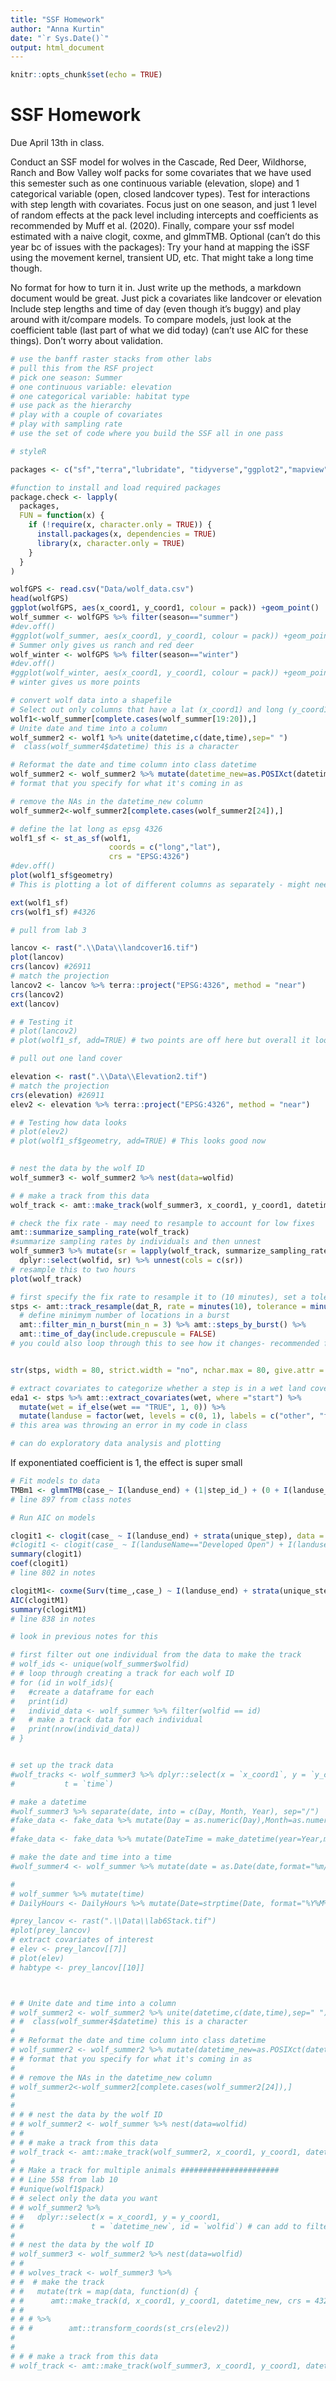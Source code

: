 ```yaml
---
title: "SSF Homework"
author: "Anna Kurtin"
date: "`r Sys.Date()`"
output: html_document
---
```


```r
knitr::opts_chunk$set(echo = TRUE)
```

# SSF Homework

Due April 13th in class. 

Conduct an SSF model for wolves in the Cascade, Red Deer, Wildhorse, Ranch and Bow Valley wolf packs for some covariates that we have used this semester such as one continuous variable (elevation, slope) and 1 categorical variable (open, closed landcover types).  Test for interactions with step length with covariates. Focus just on one season, and just 1 level of random effects at the pack level including intercepts and coefficients as recommended by Muff et al. (2020).  Finally, compare your ssf model estimated with a naive clogit, coxme, and glmmTMB.  Optional (can't do this year bc of issues with the packages): Try your hand at mapping the iSSF using the movement kernel, transient UD, etc.  That might take a long time though.

No format for how to turn it in. Just write up the methods, a markdown document would be great. 
Just pick a covariates like landcover or elevation
Include step lengths and time of day (even though it's buggy) and play around with it/compare models. 
To compare models, just look at the coefficient table (last part of what we did today) (can't use AIC for these things). Don't worry about validation.

```r
# use the banff raster stacks from other labs 
# pull this from the RSF project
# pick one season: Summer
# one continuous variable: elevation
# one categorical variable: habitat type
# use pack as the hierarchy
# play with a couple of covariates 
# play with sampling rate
# use the set of code where you build the SSF all in one pass

# styleR

```

```r
packages <- c("sf","terra","lubridate", "tidyverse","ggplot2","mapview","maptools","leaflet","xtable","broom","stars","magrittr","cowplot", "tmap","suncalc", "survival", "amt", "glmmTMB", "TMB")

#function to install and load required packages
package.check <- lapply(
  packages,
  FUN = function(x) {
    if (!require(x, character.only = TRUE)) {
      install.packages(x, dependencies = TRUE)
      library(x, character.only = TRUE)
    }
  }
)
```

```r
wolfGPS <- read.csv("Data/wolf_data.csv")
head(wolfGPS)
ggplot(wolfGPS, aes(x_coord1, y_coord1, colour = pack)) +geom_point()
wolf_summer <- wolfGPS %>% filter(season=="summer")
#dev.off()
#ggplot(wolf_summer, aes(x_coord1, y_coord1, colour = pack)) +geom_point()
# Summer only gives us ranch and red deer
wolf_winter <- wolfGPS %>% filter(season=="winter")
#dev.off()
#ggplot(wolf_winter, aes(x_coord1, y_coord1, colour = pack)) +geom_point()
# winter gives us more points
```


```r
# convert wolf data into a shapefile
# Select out only columns that have a lat (x_coord1) and long (y_coord1)
wolf1<-wolf_summer[complete.cases(wolf_summer[19:20]),]
# Unite date and time into a column
wolf_summer2 <- wolf1 %>% unite(datetime,c(date,time),sep=" ")
#  class(wolf_summer4$datetime) this is a character

# Reformat the date and time column into class datetime 
wolf_summer2 <- wolf_summer2 %>% mutate(datetime_new=as.POSIXct(datetime,format="%m/%d/%y %H:%M"))
# format that you specify for what it's coming in as

# remove the NAs in the datetime_new column
wolf_summer2<-wolf_summer2[complete.cases(wolf_summer2[24]),]

# define the lat long as epsg 4326
wolf1_sf <- st_as_sf(wolf1,
                      coords = c("long","lat"),
                      crs = "EPSG:4326")
#dev.off()
plot(wolf1_sf$geometry)
# This is plotting a lot of different columns as separately - might need to loop back to this
```


```r
ext(wolf1_sf)
crs(wolf1_sf) #4326

# pull from lab 3

lancov <- rast(".\\Data\\landcover16.tif")
plot(lancov)
crs(lancov) #26911
# match the projection
lancov2 <- lancov %>% terra::project("EPSG:4326", method = "near")
crs(lancov2)
ext(lancov)

# # Testing it
# plot(lancov2)
# plot(wolf1_sf, add=TRUE) # two points are off here but overall it looks fine

# pull out one land cover

elevation <- rast(".\\Data\\Elevation2.tif")
# match the projection
crs(elevation) #26911
elev2 <- elevation %>% terra::project("EPSG:4326", method = "near")

# # Testing how data looks
# plot(elev2)
# plot(wolf1_sf$geometry, add=TRUE) # This looks good now
 
```


```r
# nest the data by the wolf ID
wolf_summer3 <- wolf_summer2 %>% nest(data=wolfid)

# # make a track from this data
wolf_track <- amt::make_track(wolf_summer3, x_coord1, y_coord1, datetime_new, crs = 4326)

# check the fix rate - may need to resample to account for low fixes
amt::summarize_sampling_rate(wolf_track)
#summarize sampling rates by individuals and then unnest 
wolf_summer3 %>% mutate(sr = lapply(wolf_track, summarize_sampling_rate)) %>%
  dplyr::select(wolfid, sr) %>% unnest(cols = c(sr))
# resample this to two hours
plot(wolf_track)

# first specify the fix rate to resample it to (10 minutes), set a tolerance of how much fudge factor to include around the 10 minutes 
stps <- amt::track_resample(dat_R, rate = minutes(10), tolerance = minutes(1)) %>%
  # define minimym number of locations in a burst
  amt::filter_min_n_burst(min_n = 3) %>% amt::steps_by_burst() %>%
  amt::time_of_day(include.crepuscule = FALSE)
# you could also loop through this to see how it changes- recommended for multi scale nature of SSFs


str(stps, width = 80, strict.width = "no", nchar.max = 80, give.attr = FALSE)

```


```r
# extract covariates to categorize whether a step is in a wet land cover or not'# start is just speciying to compare where the animal went base on where it could have gone 
eda1 <- stps %>% amt::extract_covariates(wet, where ="start") %>% 
  mutate(wet = if_else(wet == "TRUE", 1, 0)) %>% 
  mutate(landuse = factor(wet, levels = c(0, 1), labels = c("other", "forested wetland")))
# this area was throwing an error in my code in class

# can do exploratory data analysis and plotting
```

If exponentiated coefficient is 1, the effect is super small

```r
# Fit models to data
TMBm1 <- glmmTMB(case_~ I(landuse_end) + (1|step_id_) + (0 + I(landuse_end)|id), family = poisson, data = fisher6, doFit = FALSE)
# line 897 from class notes

# Run AIC on models
```

```r
clogit1 <- clogit(case_ ~ I(landuse_end) + strata(unique_step), data = fisher6)
#clogit1 <- clogit(case_ ~ I(landuseName=="Developed Open") + I(landuseName=="Developed Other") +I(landuseName=="Natural")+I(landuseName=="Crops") + strata(stratum), data = fisher6)
summary(clogit1)
coef(clogit1)
# line 802 in notes

```

```r
clogitM1<- coxme(Surv(time_,case_) ~ I(landuse_end) + strata(unique_step) + (1|id), data=fisher6)
AIC(clogitM1)
summary(clogitM1)
# line 838 in notes


```

```r
# look in previous notes for this

```


```r
# first filter out one individual from the data to make the track 
# wolf_ids <- unique(wolf_summer$wolfid)
# # loop through creating a track for each wolf ID
# for (id in wolf_ids){
#   #create a dataframe for each 
#   print(id)
#   individ_data <- wolf_summer %>% filter(wolfid == id)
#   # make a track data for each individual
#   print(nrow(individ_data))
# }


# set up the track data
#wolf_tracks <- wolf_summer3 %>% dplyr::select(x = `x_coord1`, y = `y_coord1`,
#           t = `time`)

# make a datetime 
#wolf_summer3 %>% separate(date, into = c(Day, Month, Year), sep="/")
#fake_data <- fake_data %>% mutate(Day = as.numeric(Day),Month=as.numeric(Month),Year=as.numeric(Year))
#                     
#fake_data <- fake_data %>% mutate(DateTime = make_datetime(year=Year,month=Month,day=Day,hour=Hour,min=Min,sec=Sec))

# make the date and time into a time
#wolf_summer4 <- wolf_summer %>% mutate(date = as.Date(date,format="%m/%d/%Y"))

#
# wolf_summer %>% mutate(time)
# DailyHours <- DailyHours %>% mutate(Date=strptime(Date, format="%Y%M%D"))

#prey_lancov <- rast(".\\Data\\lab6Stack.tif")
#plot(prey_lancov)
# extract covariates of interest
# elev <- prey_lancov[[7]]
# plot(elev)
# habtype <- prey_lancov[[10]]



# # Unite date and time into a column
# wolf_summer2 <- wolf_summer2 %>% unite(datetime,c(date,time),sep=" ")
# #  class(wolf_summer4$datetime) this is a character
# 
# # Reformat the date and time column into class datetime 
# wolf_summer2 <- wolf_summer2 %>% mutate(datetime_new=as.POSIXct(datetime,format="%m/%d/%y %H:%M"))
# # format that you specify for what it's coming in as
# 
# # remove the NAs in the datetime_new column
# wolf_summer2<-wolf_summer2[complete.cases(wolf_summer2[24]),]
# 
# 
# # # nest the data by the wolf ID
# # wolf_summer2 <- wolf_summer %>% nest(data=wolfid)
# # 
# # # make a track from this data
# wolf_track <- amt::make_track(wolf_summer2, x_coord1, y_coord1, datetime_new, crs = 4326)
# 
# # Make a track for multiple animals ######################
# # Line 558 from lab 10
# #unique(wolf1$pack)
# # select only the data you want
# # wolf_summer2 %>%
# #   dplyr::select(x = x_coord1, y = y_coord1,
# #               t = `datetime_new`, id = `wolfid`) # can add to filter out specific animals
# 
# # nest the data by the wolf ID
# wolf_summer3 <- wolf_summer2 %>% nest(data=wolfid)
# # 
# # wolves_track <- wolf_summer3 %>%
# #  # make the track
# #   mutate(trk = map(data, function(d) {
# #      amt::make_track(d, x_coord1, y_coord1, datetime_new, crs = 4326) }))
# # 
# # # %>%
# # #        amt::transform_coords(st_crs(elev2))
# 
# 
# # # make a track from this data
# wolf_track <- amt::make_track(wolf_summer3, x_coord1, y_coord1, datetime_new, crs = 4326)


```
